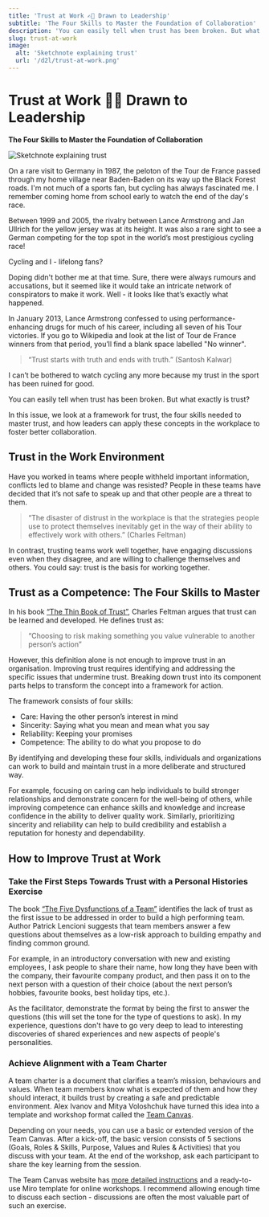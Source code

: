 ```yaml
---
title: 'Trust at Work ✍🏻 Drawn to Leadership'
subtitle: 'The Four Skills to Master the Foundation of Collaboration'
description: 'You can easily tell when trust has been broken. But what exactly is trust? In this issue, we look at a framework for trust, the four skills needed to master trust, and how leaders can apply these concepts in the workplace to foster better collaboration.'
slug: trust-at-work
image:
  alt: 'Sketchnote explaining trust'
  url: '/d2l/trust-at-work.png'
---
```


# Trust at Work ✍🏻 Drawn to Leadership

**The Four Skills to Master the Foundation of Collaboration**

![Sketchnote explaining trust](/d2l/trust-at-work.png)

On a rare visit to Germany in 1987, the peloton of the Tour de France passed through my home village near Baden-Baden on its way up the Black Forest roads. I'm not much of a sports fan, but cycling has always fascinated me. I remember coming home from school early to watch the end of the day's race.

Between 1999 and 2005, the rivalry between Lance Armstrong and Jan Ullrich for the yellow jersey was at its height. It was also a rare sight to see a German competing for the top spot in the world’s most prestigious cycling race!

Cycling and I - lifelong fans?

Doping didn't bother me at that time. Sure, there were always rumours and accusations, but it seemed like it would take an intricate network of conspirators to make it work. Well - it looks like that’s exactly what happened.

In January 2013, Lance Armstrong confessed to using performance-enhancing drugs for much of his career, including all seven of his Tour victories. If you go to Wikipedia and look at the list of Tour de France winners from that period, you’ll find a blank space labelled "No winner".

> “Trust starts with truth and ends with truth.” (Santosh Kalwar)

I can’t be bothered to watch cycling any more because my trust in the sport has been ruined for good.

You can easily tell when trust has been broken. But what exactly is trust?

In this issue, we look at a framework for trust, the four skills needed to master trust, and how leaders can apply these concepts in the workplace to foster better collaboration.

<SubscribeBox />

## Trust in the Work Environment

Have you worked in teams where people withheld important information, conflicts led to blame and change was resisted? People in these teams have decided that it’s not safe to speak up and that other people are a threat to them.

> “The disaster of distrust in the workplace is that the strategies people use to protect themselves inevitably get in the way of their ability to effectively work with others.” (Charles Feltman)

In contrast, trusting teams work well together, have engaging discussions even when they disagree, and are willing to challenge themselves and others. You could say: trust is the basis for working together.

## Trust as a Competence: The Four Skills to Master

In his book [“The Thin Book of Trust”](https://www.goodreads.com/en/book/show/7013813), Charles Feltman argues that trust can be learned and developed. He defines trust as:

> “Choosing to risk making something you value vulnerable to another person’s action”

However, this definition alone is not enough to improve trust in an organisation. Improving trust requires identifying and addressing the specific issues that undermine trust. Breaking down trust into its component parts helps to transform the concept into a framework for action.

The framework consists of four skills:

- Care: Having the other person’s interest in mind
- Sincerity: Saying what you mean and mean what you say
- Reliability: Keeping your promises
- Competence: The ability to do what you propose to do

By identifying and developing these four skills, individuals and organizations can work to build and maintain trust in a more deliberate and structured way.

For example, focusing on caring can help individuals to build stronger relationships and demonstrate concern for the well-being of others, while improving competence can enhance skills and knowledge and increase confidence in the ability to deliver quality work. Similarly, prioritizing sincerity and reliability can help to build credibility and establish a reputation for honesty and dependability.

## How to Improve Trust at Work

### Take the First Steps Towards Trust with a Personal Histories Exercise

The book [“The Five Dysfunctions of a Team”](https://www.goodreads.com/en/book/show/21343) identifies the lack of trust as the first issue to be addressed in order to build a high performing team. Author Patrick Lencioni suggests that team members answer a few questions about themselves as a low-risk approach to building empathy and finding common ground.

For example, in an introductory conversation with new and existing employees, I ask people to share their name, how long they have been with the company, their favourite company product, and then pass it on to the next person with a question of their choice (about the next person’s hobbies, favourite books, best holiday tips, etc.).

As the facilitator, demonstrate the format by being the first to answer the questions (this will set the tone for the type of questions to ask). In my experience, questions don't have to go very deep to lead to interesting discoveries of shared experiences and new aspects of people's personalities.

### Achieve Alignment with a Team Charter

A team charter is a document that clarifies a team’s mission, behaviours and values. When team members know what is expected of them and how they should interact, it builds trust by creating a safe and predictable environment. Alex Ivanov and Mitya Voloshchuk have turned this idea into a template and workshop format called the [Team Canvas](https://theteamcanvas.com).

Depending on your needs, you can use a basic or extended version of the Team Canvas. After a kick-off, the basic version consists of 5 sections (Goals, Roles & Skills, Purpose, Values and Rules & Activities) that you discuss with your team. At the end of the workshop, ask each participant to share the key learning from the session.

The Team Canvas website has [more detailed instructions](https://theteamcanvas.com/learn/) and a ready-to-use Miro template for online workshops. I recommend allowing enough time to discuss each section - discussions are often the most valuable part of such an exercise.
